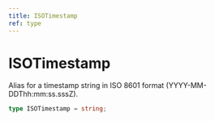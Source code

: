 ```yaml
---
title: ISOTimestamp
ref: type
---
```


# ISOTimestamp

Alias for a timestamp string in ISO 8601 format (YYYY-MM-DDThh:mm:ss.sssZ).

```ts
type ISOTimestamp = string;
```
